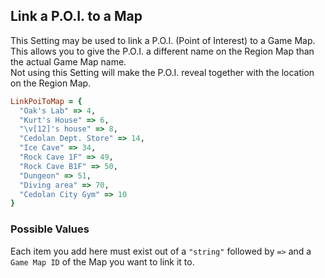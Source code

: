## Link a P.O.I. to a Map

This Setting may be used to link a P.O.I. (Point of Interest) to a Game Map. This allows you to give the P.O.I. a different name on the Region Map than the actual Game Map name. 
<br/>Not using this Setting will make the P.O.I. reveal together with the location on the Region Map.

```ruby 
LinkPoiToMap = {
  "Oak's Lab" => 4,
  "Kurt's House" => 6,
  "\v[12]'s house" => 8,
  "Cedolan Dept. Store" => 14,
  "Ice Cave" => 34,
  "Rock Cave 1F" => 49,
  "Rock Cave B1F" => 50,
  "Dungeon" => 51,
  "Diving area" => 70,
  "Cedolan City Gym" => 10
}
```

### Possible Values 

Each item you add here must exist out of a `"string"` followed by `=>` and a `Game Map ID` of the Map you want to link it to.